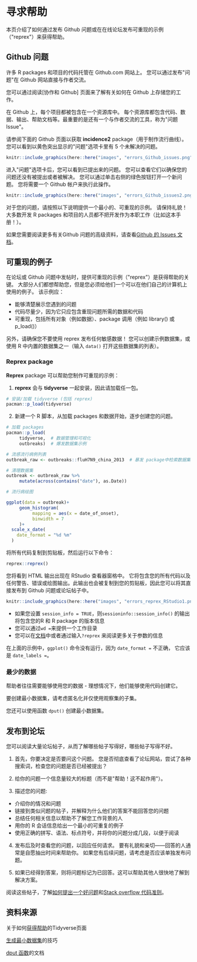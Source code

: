 # 寻求帮助

本页介绍了如何通过发布 Github 问题或在在线论坛发布可重现的示例（\"reprex\"）来获得帮助。

## Github 问题

许多 R packages 和项目的代码托管在 Github.com 网站上。 您可以通过发布\"问题\"在 Github 网站直接与作者交流。

您可以通过阅读[协作和 Github] 页面来了解有关如何在 Github 上存储您的工作。

在 Github 上，每个项目都被包含在一个资源库中。 每个资源库都包含代码、数据、输出、帮助文档等。最重要的是还有一个与作者交流的工具，称为\"问题 Issue\"。

请参阅下面的 Github 页面以获取 **incidence2** package（用于制作流行曲线）。 您可以看到以黄色突出显示的\"问题\"选项卡里有 5 个未解决的问题。

```r
knitr::include_graphics(here::here("images", "errors_Github_issues.png"))
```

进入\"问题\"选项卡后，您可以看到已提出来的问题。 您可以查看它们以确保您的问题还没有被提出或者被解决。 您可以通过单击右侧的绿色按钮打开一个新问题。 您将需要一个 Github 帐户来执行此操作。

```r
knitr::include_graphics(here::here("images", "errors_Github_issues2.png"))
```

对于您的问题，请按照以下说明提供一个最小的、可重现的示例。 请保持礼貌！ 大多数开发 R packages 和项目的人员都不把开发作为本职工作（比如这本手册！）。

如果您需要阅读更多有关Github 问题的高级资料，请查看[Github 的 Issues 文档](https://guides.github.com/features/issues/)。

## 可重现的例子

在论坛或 Github 问题中发帖时，提供可重现的示例（\"reprex\"）是获得帮助的关键。 大部分人们都想帮助您，但是您必须给他们一个可以在他们自己的计算机上使用的例子。 该示例应：

-   能够清楚展示您遇到的问题\
-   代码尽量少，因为它只应包含重现问题所需的数据和代码\
-   可重现，包括所有对象（例如数据）、package 调用（例如 library() 或 p_load()）

另外，请确保您不要使用 reprex 发布任何敏感数据！ 您可以创建示例数据集，或使用 R 中内置的数据集之一（输入 `data()` 打开这些数据集的列表）。

### R**eprex** package {.unnumbered}

**Reprex** package 可以帮助您制作可重现的示例：

1)  **reprex** 会与 **tidyverse** 一起安装，因此请加载任一包。

```r
# 安装/加载 tidyverse (包括 reprex)
pacman::p_load(tidyverse)
```

2)  新建一个 R 脚本，从加载 packages 和数据开始，逐步创建您的问题。

```r
# 加载 packages
pacman::p_load(
     tidyverse,  # 数据管理和可视化
     outbreaks)  # 爆发数据集示例

# 流感流行病例列表
outbreak_raw <- outbreaks::fluH7N9_china_2013  # 暴发 package中检索数据集

# 清理数据集
outbreak <- outbreak_raw %>% 
     mutate(across(contains("date"), as.Date))

# 流行病绘图

ggplot(data = outbreak)+
     geom_histogram(
          mapping = aes(x = date_of_onset),
          binwidth = 7
     )+
  scale_x_date(
    date_format = "%d %m"
  )

```

将所有代码复制到剪贴板，然后运行以下命令：

```r
reprex::reprex()
```

您将看到 HTML 输出出现在 RStudio 查看器窗格中。 它将包含您的所有代码以及任何警告、错误或绘图输出。此输出也会被复制到您的剪贴板，因此您可以将其直接发布到 Github 问题或论坛帖子中。

```r
knitr::include_graphics(here::here("images", "errors_reprex_RStudio1.png"))
```

-   如果您设置 `session_info = TRUE`，则`sessioninfo::session_info()` 的输出将包含您的R 和 R package 的版本信息\
-   您可以通过`wd =`来提供一个工作目录\
-   您可以在[文档]()中或者通过输入`?reprex` 来阅读更多关于参数的信息

在上面的示例中，`ggplot()` 命令没有运行，因为 `date_format =` 不正确， 它应该是 `date_labels =`。

### 最少的数据 {.unnumbered}

帮助者往往需要能够使用您的数据 - 理想情况下，他们能够使用代码创建它。

要创建最小数据集，请考虑匿名化并仅使用观察集的子集。

您还可以使用函数 `dput()` 创建最小数据集。

## 发布到论坛

您可以阅读大量论坛帖子，从而了解哪些帖子写得好，哪些帖子写得不好。

1)  首先，你要决定是否要问这个问题。 您是否彻底查看了论坛网站，尝试了各种搜索词，检查您的问题是否已经被提出？

2)  给你的问题一个信息量较大的标题（而不是\"帮助！这不起作用\"）。

3)  描述您的问题:

-   介绍你的情况和问题\
-   链接到类似问题的帖子，并解释为什么他们的答案不能回答您的问题\
-   总结任何相关信息以帮助不了解您工作背景的人\
-   用你的 R 会话信息给出一个最小的可重复的例子\
-   使用正确的拼写、语法、标点符号，并将你的问题分成几段，以便于阅读

4)  发布后及时查看您的问题，以回应任何请求。 要有礼貌和亲切------回答的人通常是自愿抽出时间来帮助你。 如果您有后续问题，请考虑是否应该单独发布问题。

5)  如果已经得到答案，则将问题标记为已回答。这可以帮助其他人很快地了解到解决方案。

阅读这些帖子，了解[如何提出一个好问题](https://stackoverflow.com/help/how-to-ask)和[Stack overflow 代码准则](https://stackoverflow.com/conduct)。

<!-- ======================================================= -->

## 资料来源

关于如何[获得帮助](https://www.tidyverse.org/help/#:~:text=When%20you%20want%20to%20make,to%20load%20the%20reprex%20package.&text=Enter%20reprex()%20in%20the,preview%20of%20your%20rendered%20reprex.)的Tidyverse页面

[生成最小数据集](https://xiangxing98.github.io/R_Learning/R_Reproducible.nb.html#producing-a-minimal-dataset)的技巧

[dput 函数](https://www.rdocumentation.org/packages/base/versions/3.6.2/topics/dput)的文档
